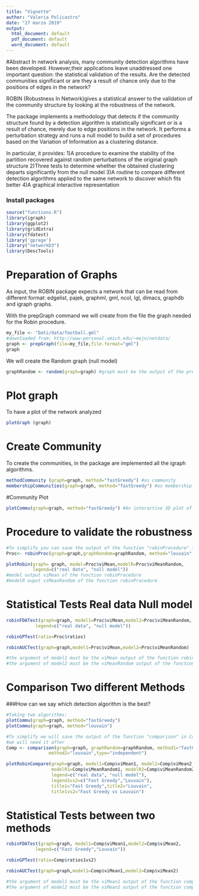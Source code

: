 ```yaml
---
title: "Vignette"
author: "Valeria Policastro"
date: "27 marzo 2019"
output:
  html_document: default
  pdf_document: default
  word_document: default
---
```

#Abstract
In network analysis, many community detection algorithms have been developed. 
However,their applications leave unaddressed one important question: 
the statistical validation of the results. 
Are the detected communities significant or are they a result of chance only 
due to the positions of edges in the network?

ROBIN (Robustness In Network)gives a statistical answer to the validation of 
the community structure by looking at the robustness of the network.

The package implements a methodology that detects if the community structure 
found by a detection algorithm is statistically significant or is a result 
of chance, merely due to edge positions in the network. It performs a 
perturbation strategy and runs a null model to build a set of procedures based 
on the Variation of Information as a clustering distance. 

In particular, it provides:
1)A procedure to examine the stability of the partition recovered against random perturbations
of the original graph structure
2)Three tests to determine whether the obtained clustering departs significantly from the null model
3)A routine to compare different detection algorithms applied to the same network to discover which fits better
4)A graphical interactive representation 

### Install packages
```r
source("functions.R")
library(igraph)
library(ggplot2)
library(gridExtra)
library(fdatest)
library('gprege')
library("networkD3")
library(DescTools)
```


# Preparation of Graphs 
As input, the ROBIN package expects a network that can be read from different 
format: edgelist, pajek, graphml, gml, ncol, lgl, dimacs, graphdb and igraph 
graphs.

With the prepGraph command we will create from the file the graph needed 
for the Robin procedure.
```r
my_file <- "Dati/data/football.gml" 
#downloaded from: http://www-personal.umich.edu/~mejn/netdata/
graph <- prepGraph(file=my_file,file.format="gml")
graph
```

We will create the Random graph (null model)
```r
graphRandom <- random(graph=graph) #graph must be the output of the prepGraph function
```

# Plot graph
To have a plot of the network analyzed 
```r
plotGraph (graph)
```

# Create Community 
To create the communities, in the package are implemented all the igraph 
algorithms. 
```r
methodCommunity (graph=graph, method="fastGreedy") #as community 
membershipCommunities(graph=graph, method="fastGreedy") #as membership
```

#Community Plot
```r
plotCommu(graph=graph, method="fastGreedy") #An interactive 3D plot of the communities
```

# Procedure to validate the robustness
```r
#To simplify you can save the output of the function "robinProcedure" in Proc because you will need it after
Proc<- robinProc(graph=graph,graphRandom=graphRandom, method="louvain",type="independent")

plotRobin(graph= graph, model=Proc$viMean,modelR=Proc$viMeanRandom,
          legend=c("real data", "null model"))
#model output viMean of the function robinProcedure
#modelR ouput viMeanRandom of the function robinProcedure 
```
# Statistical Tests Real data Null model 
```r
robinFDATest(graph=graph, model1=Proc$viMean,model2=Proc$viMeanRandom, 
           legend=c("real data", "null model"))

robinGPTest(ratio=Proc$ratios)

robinAUCTest(graph=graph,model1=Proc$viMean,model2=Proc$viMeanRandom)

#the argument of model1 must be the viMean output of the function robinProcedure
#the argument of model2 must be the viMeanRandom output of the function robinProcedure
```

# Comparison Two different Methods
###How can we say which detection algorithm is the best?
```r
#Taking two algorithms: 
plotCommu(graph=graph, method="fastGreedy")
plotCommu(graph=graph, method="louvain")

#To simplify we will save the output of the function "comparison" in Comp because
#we will need it after
Comp <- comparison(graph=graph, graphRandom=graphRandom, method1="fastGreedy",
                method2="louvain",type="independent")

plotRobinCompare(graph=graph, model1=Comp$viMean1, model2=Comp$viMean2,
                 modelR1=Comp$viMeanRandom1, modelR2=Comp$viMeanRandom2,
                 legend=c("real data", "null model"),
                 legend1vs2=c("Fast Greedy","Louvain"),
                 title1="Fast Greedy",title2="Louvain",
                 title1vs2="Fast Greedy vs Louvain")
```

# Statistical Tests between two methods 
```r
robinFDATest(graph=graph, model1=Comp$viMean1,model2=Comp$viMean2, 
           legend=c("Fast Greedy","Louvain"))

robinGPTest(ratio=Comp$ratios1vs2)

robinAUCTest(graph=graph,model1=Comp$viMean1,model2=Comp$viMean2)

#the argument of model1 must be the viMean1 output of the function comparison
#the argument of model2 must be the viMean2 output of the function comparison
```

